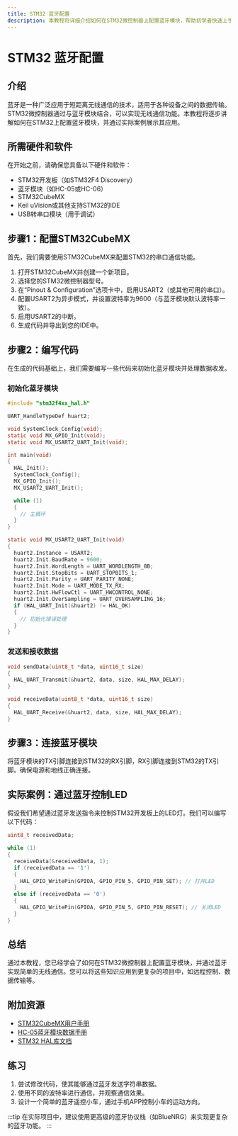 ```yaml
---
title: STM32 蓝牙配置
description: 本教程将详细介绍如何在STM32微控制器上配置蓝牙模块，帮助初学者快速上手无线通信技术。
---
```


# STM32 蓝牙配置

## 介绍

蓝牙是一种广泛应用于短距离无线通信的技术，适用于各种设备之间的数据传输。STM32微控制器通过与蓝牙模块结合，可以实现无线通信功能。本教程将逐步讲解如何在STM32上配置蓝牙模块，并通过实际案例展示其应用。

## 所需硬件和软件

在开始之前，请确保您具备以下硬件和软件：

- STM32开发板（如STM32F4 Discovery）
- 蓝牙模块（如HC-05或HC-06）
- STM32CubeMX
- Keil uVision或其他支持STM32的IDE
- USB转串口模块（用于调试）

## 步骤1：配置STM32CubeMX

首先，我们需要使用STM32CubeMX来配置STM32的串口通信功能。

1. 打开STM32CubeMX并创建一个新项目。
2. 选择您的STM32微控制器型号。
3. 在“Pinout & Configuration”选项卡中，启用USART2（或其他可用的串口）。
4. 配置USART2为异步模式，并设置波特率为9600（与蓝牙模块默认波特率一致）。
5. 启用USART2的中断。
6. 生成代码并导出到您的IDE中。

## 步骤2：编写代码

在生成的代码基础上，我们需要编写一些代码来初始化蓝牙模块并处理数据收发。

### 初始化蓝牙模块

```c
#include "stm32f4xx_hal.h"

UART_HandleTypeDef huart2;

void SystemClock_Config(void);
static void MX_GPIO_Init(void);
static void MX_USART2_UART_Init(void);

int main(void)
{
  HAL_Init();
  SystemClock_Config();
  MX_GPIO_Init();
  MX_USART2_UART_Init();

  while (1)
  {
    // 主循环
  }
}

static void MX_USART2_UART_Init(void)
{
  huart2.Instance = USART2;
  huart2.Init.BaudRate = 9600;
  huart2.Init.WordLength = UART_WORDLENGTH_8B;
  huart2.Init.StopBits = UART_STOPBITS_1;
  huart2.Init.Parity = UART_PARITY_NONE;
  huart2.Init.Mode = UART_MODE_TX_RX;
  huart2.Init.HwFlowCtl = UART_HWCONTROL_NONE;
  huart2.Init.OverSampling = UART_OVERSAMPLING_16;
  if (HAL_UART_Init(&huart2) != HAL_OK)
  {
    // 初始化错误处理
  }
}
```

### 发送和接收数据

```c
void sendData(uint8_t *data, uint16_t size)
{
  HAL_UART_Transmit(&huart2, data, size, HAL_MAX_DELAY);
}

void receiveData(uint8_t *data, uint16_t size)
{
  HAL_UART_Receive(&huart2, data, size, HAL_MAX_DELAY);
}
```

## 步骤3：连接蓝牙模块

将蓝牙模块的TX引脚连接到STM32的RX引脚，RX引脚连接到STM32的TX引脚。确保电源和地线正确连接。

## 实际案例：通过蓝牙控制LED

假设我们希望通过蓝牙发送指令来控制STM32开发板上的LED灯。我们可以编写以下代码：

```c
uint8_t receivedData;

while (1)
{
  receiveData(&receivedData, 1);
  if (receivedData == '1')
  {
    HAL_GPIO_WritePin(GPIOA, GPIO_PIN_5, GPIO_PIN_SET); // 打开LED
  }
  else if (receivedData == '0')
  {
    HAL_GPIO_WritePin(GPIOA, GPIO_PIN_5, GPIO_PIN_RESET); // 关闭LED
  }
}
```

## 总结

通过本教程，您已经学会了如何在STM32微控制器上配置蓝牙模块，并通过蓝牙实现简单的无线通信。您可以将这些知识应用到更复杂的项目中，如远程控制、数据传输等。

## 附加资源

- [STM32CubeMX用户手册](https://www.st.com/en/development-tools/stm32cubemx.html)
- [HC-05蓝牙模块数据手册](https://www.robotshop.com/media/files/pdf/hc-05-datasheet.pdf)
- [STM32 HAL库文档](https://www.st.com/en/embedded-software/stm32cube-mcu-mpu-packages.html)

## 练习

1. 尝试修改代码，使其能够通过蓝牙发送字符串数据。
2. 使用不同的波特率进行通信，并观察通信效果。
3. 设计一个简单的蓝牙遥控小车，通过手机APP控制小车的运动方向。

:::tip
在实际项目中，建议使用更高级的蓝牙协议栈（如BlueNRG）来实现更复杂的蓝牙功能。
:::